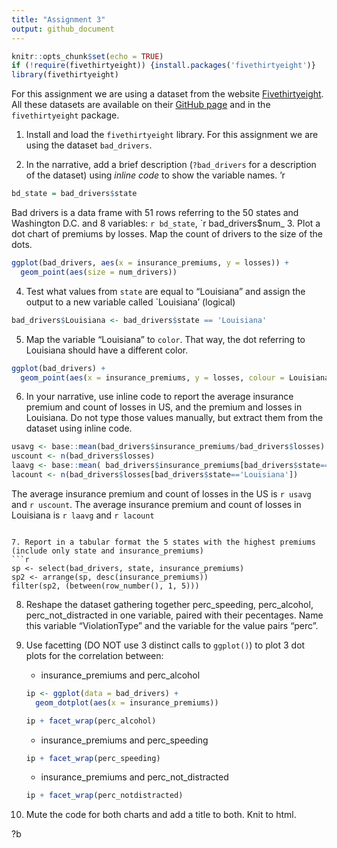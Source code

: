 ```yaml
---
title: "Assignment 3"
output: github_document
---
```


```r
knitr::opts_chunk$set(echo = TRUE)
if (!require(fivethirtyeight)) {install.packages('fivethirtyeight')}
library(fivethirtyeight)
```

For this assignment we are using a dataset from the website [Fivethirtyeight](http://fivethirtyeight.com/). All these datasets are available on their [GitHub page](https://github.com/fivethirtyeight/data/) and in the `fivethirtyeight` package.

1. Install and load the `fivethirtyeight` library. For this assignment we are using the dataset `bad_drivers`.

2. In the narrative, add a brief description (`?bad_drivers` for a description of the dataset) using *inline code* to show the variable names.
'r 
```r
bd_state = bad_drivers$state

```
Bad drivers is a data frame with 51 rows referring to the 50 states and Washington D.C. and 8 variables:
`r bd_state`, `r bad_drivers$num_
3. Plot a dot chart of premiums by losses. Map the count of drivers to the size of the dots.

```r
ggplot(bad_drivers, aes(x = insurance_premiums, y = losses)) +
  geom_point(aes(size = num_drivers))
```

4. Test what values from `state` are equal to "Louisiana" and assign the output to a new variable called `Louisiana' (logical)
```r

bad_drivers$Louisiana <- bad_drivers$state == 'Louisiana' 
```

5. Map the variable "Louisiana" to `color`. That way, the dot referring to Louisiana should have a different color.
```r

ggplot(bad_drivers) +
  geom_point(aes(x = insurance_premiums, y = losses, colour = Louisiana))

```

6. In your narrative, use inline code to report the average insurance premium and count of losses in US, and the premium and losses in Louisiana. Do not type those values manually, but extract them from the dataset using inline code.
```r
usavg <- base::mean(bad_drivers$insurance_premiums/bad_drivers$losses)
uscount <- n(bad_drivers$losses)
laavg <- base::mean( bad_drivers$insurance_premiums[bad_drivers$state== 'Louisiana']/bad_drivers$losses[bad_drivers$state=='Louisiana'])
lacount <- n(bad_drivers$losses[bad_drivers$state=='Louisiana'])
```
The average insurance premium and count of losses in the US is `r usavg` and `r uscount`.
The average insurance premium and count of losses in Louisiana is `r laavg` and `r lacount`
```

7. Report in a tabular format the 5 states with the highest premiums (include only state and insurance_premiums)
```r
sp <- select(bad_drivers, state, insurance_premiums)
sp2 <- arrange(sp, desc(insurance_premiums))
filter(sp2, (between(row_number(), 1, 5)))
```

8. Reshape the dataset gathering together perc_speeding, perc_alcohol, perc_not_distracted in one variable, paired with their pecentages. Name this variable "ViolationType" and the variable for the value pairs "perc".


9. Use facetting (DO NOT use 3 distinct calls to `ggplot()`) to plot 3 dot plots for the correlation between:

   - insurance_premiums and perc_alcohol
```r
ip <- ggplot(data = bad_drivers) +
  geom_dotplot(aes(x = insurance_premiums))
```
```r
ip + facet_wrap(perc_alcohol)
```
   
   - insurance_premiums and perc_speeding
```r
ip + facet_wrap(perc_speeding)
```
   
   - insurance_premiums and perc_not_distracted
```r
ip + facet_wrap(perc_notdistracted)
```
   
   
10. Mute the code for both charts and add a title to both. Knit to html.
   
   

?b

